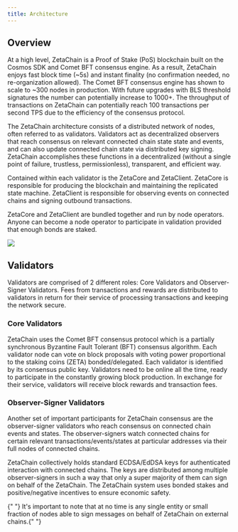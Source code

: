 ```yaml
---
title: Architecture
---
```



## Overview

At a high level, ZetaChain is a Proof of Stake (PoS) blockchain built on the
Cosmos SDK and Comet BFT consensus engine. As a result, ZetaChain enjoys fast
block time (~5s) and instant finality (no confirmation needed, no
re-organization allowed). The Comet BFT consensus engine has shown to scale to
~300 nodes in production. With future upgrades with BLS threshold signatures the
number can potentially increase to 1000+. The throughput of transactions on
ZetaChain can potentially reach 100 transactions per second TPS due to the
efficiency of the consensus protocol.

The ZetaChain architecture consists of a distributed network of nodes, often
referred to as validators. Validators act as decentralized observers that reach
consensus on relevant connected chain state state and events, and can also
update connected chain state via distributed key signing. ZetaChain accomplishes
these functions in a decentralized (without a single point of failure,
trustless, permissionless), transparent, and efficient way.

Contained within each validator is the ZetaCore and ZetaClient. ZetaCore is
responsible for producing the blockchain and maintaining the replicated state
machine. ZetaClient is responsible for observing events on connected chains and
signing outbound transactions.

ZetaCore and ZetaClient are bundled together and run by node operators. Anyone
can become a node operator to participate in validation provided that enough
bonds are staked.

![](/img/docs/architecture-1.png)

## Validators

Validators are comprised of 2 different roles: Core Validators and
Observer-Signer Validators. Fees from transactions and rewards are distributed
to validators in return for their service of processing transactions and keeping
the network secure.

### Core Validators

ZetaChain uses the Comet BFT consensus protocol which is a partially synchronous
Byzantine Fault Tolerant (BFT) consensus algorithm. Each validator node can vote
on block proposals with voting power proportional to the staking coins (ZETA)
bonded/delegated. Each validator is identified by its consensus public key.
Validators need to be online all the time, ready to participate in the
constantly growing block production. In exchange for their service, validators
will receive block rewards and transaction fees.

### Observer-Signer Validators

Another set of important participants for ZetaChain consensus are the
observer-signer validators who reach consensus on connected chain events and
states. The observer-signers watch connected chains for certain relevant
transactions/events/states at particular addresses via their full nodes of
connected chains.

ZetaChain collectively holds standard ECDSA/EdDSA keys for authenticated
interaction with connected chains. The keys are distributed among multiple
observer-signers in such a way that only a super majority of them can sign on
behalf of the ZetaChain. The ZetaChain system uses bonded stakes and
positive/negative incentives to ensure economic safety.

<Alert>
  {" "}
  It's important to note that at no time is any single entity or small fraction of nodes able to sign messages on behalf
  of ZetaChain on external chains.{" "}
</Alert>
